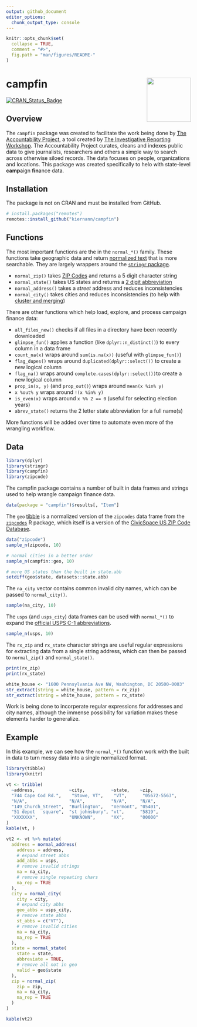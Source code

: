 ```yaml
---
output: github_document
editor_options: 
  chunk_output_type: console
---
```


<!-- README.md is generated from README.Rmd. Please edit that file -->

```r
knitr::opts_chunk$set(
  collapse = TRUE,
  comment = "#>",
  fig.path = "man/figures/README-"
)
```

# campfin <img src="man/figures/logo.png" align="right" width="120" />

[![CRAN_Status_Badge](http://www.r-pkg.org/badges/version/campfin)](https://cran.r-project.org/package=campfin)

## Overview

The `campfin` package was created to facilitate the work being done by 
[The Accountability Project][01], a tool created by [The Investigative Reporting Workshop][02]. The
Accountability Project curates, cleans and indexes public data to give journalists, researchers and
others a simple way to search across otherwise siloed records. The data focuses on people,
organizations and locations. This package was created specifically to helo with state-level
**camp**aign **fin**ance data.

[01]: https://www.publicaccountability.org/ "tap"
[02]: https://investigativereportingworkshop.org/ "irw"

## Installation

The package is not on CRAN and must be installed from GitHub.

```r
# install.packages("remotes")
remotes::install_github("kiernann/campfin")
```

## Functions

The most important functions are the in the `normal_*()` family. These functions take geographic
data and return [normalized text][03] that is more searchable. They are largely wrappers around
the [`stringr` package][07].

* `normal_zip()` takes [ZIP Codes][04] and returns a 5 digit character string
* `normal_state()` takes US states and returns a [2 digit abbreviation][05]
* `normal_address()` takes a _street_ address and reduces inconsistencies
* `normal_city()` takes cities and reduces inconsistencies (to help with [cluster and merging][06])

[03]: https://en.wikipedia.org/wiki/Text_normalization "text_normal"
[04]: https://en.wikipedia.org/wiki/ZIP_Code "zip_code"
[05]: https://en.wikipedia.org/wiki/List_of_U.S._state_abbreviations "state_abbs"
[06]: https://github.com/OpenRefine/OpenRefine/wiki/Clustering-In-Depth "open_refine"
[07]: https://github.com/tidyverse/stringr "stringr"

There are other functions which help load, explore, and process campaign finance data:

* `all_files_new()` checks if all files in a directory have been recently downloaded
* `glimpse_fun()` applies a function (like `dplyr::n_distinct()`) to every column in a data frame
* `count_na(x)` wraps around `sum(is.na(x))` (useful with `glimpse_fun()`)
* `flag_dupes()` wraps around `duplicated(dplyr::select())` to create a new logical column
* `flag_na()` wraps around `complete.cases(dplyr::select())`to create a new logical column
* `prop_in(x, y)` (and `prop_out()`) wraps around `mean(x %in% y)`
* `x %out% y` wraps around `!(x %in% y)`
* `is_even(x)` wraps around `x %% 2 == 0` (useful for selecting election years)
* `abrev_state()` returns the 2 letter state abbreviation for a full name(s)

More functions will be added over time to automate even more of the wrangling workflow.

## Data

```r
library(dplyr)
library(stringr)
library(campfin)
library(zipcode)
```

The campfin package contains a number of built in data frames and strings used to help wrangle
campaign finance data.

```r
data(package = "campfin")$results[, "Item"]
```

The `geo` [tibble][08] is a normalized version of the `zipcodes` data frame from the 
[`zipcodes`][09] R package, which itself is a version of the [CivicSpace US ZIP Code Database][10].

[08]: https://tibble.tidyverse.org/ "tibble"
[09]: https://cran.r-project.org/web/packages/zipcode/ "zip_pkg"
[10]: https://boutell.com/zipcodes/ "civic_space"

```r
data("zipcode")
sample_n(zipcode, 10)

# normal cities in a better order
sample_n(campfin::geo, 10)

# more US states than the built in state.abb
setdiff(geo$state, datasets::state.abb)
```

The `na_city` vector contains common invalid city names, which can be passed to `normal_city()`.

```r
sample(na_city, 10)
```

The `usps` (and `usps_city`) data frames can be used with `normal_*()` to
expand the [official USPS C-1 abbreviations](https://pe.usps.com/text/pub28/28apc_002.htm).

```r
sample_n(usps, 10)
```

The `rx_zip` and `rx_state` character strings are useful regular expressions for extracting data
from a single string address, which can then be passed to `normal_zip()` and `normal_state()`.

```r
print(rx_zip)
print(rx_state)
```

```r
white_house <- "1600 Pennsylvania Ave NW, Washington, DC 20500-0003"
str_extract(string = white_house, pattern = rx_zip)
str_extract(string = white_house, pattern = rx_state)
```

Work is being done to incorperate regular expressions for addresses and city names, although
the immense possibility for variation makes these elements harder to generalize.

## Example

In this example, we can see how the `normal_*()` function work with the built in data to turn 
messy data into a single normalized format.

```r
library(tibble)
library(knitr)

vt <- tribble(
  ~address,             ~city,          ~state,    ~zip,
  "744 Cape Cod Rd.",    "Stowe, VT",    "VT",      "05672-5563",
  "N/A",                "N/A",          "N/A",     "N/A",
  "149_Church_Street",  "Burlington",   "Vermont", "05401", 
  "51 depot   square",  "st johnsbury", "vt",      "5819",
  "XXXXXXX",            "UNKNOWN",      "XX",      "00000"
)
kable(vt, )
```

```r
vt2 <- vt %>% mutate(
  address = normal_address(
    address = address,
    # expand street abbs
    add_abbs = usps,
    # remove invalid strings
    na = na_city,
    # remove single repeating chars
    na_rep = TRUE
  ),
  city = normal_city(
    city = city,
    # expand city abbs
    geo_abbs = usps_city,
    # remove state abbs
    st_abbs = c("VT"),
    # remove invalid cities
    na = na_city,
    na_rep = TRUE
  ),
  state = normal_state(
    state = state,
    abbreviate = TRUE,
    # remove all not in geo
    valid = geo$state
  ),
  zip = normal_zip(
    zip = zip,
    na = na_city,
    na_rep = TRUE
  )
)
```

```r
kable(vt2)
```

